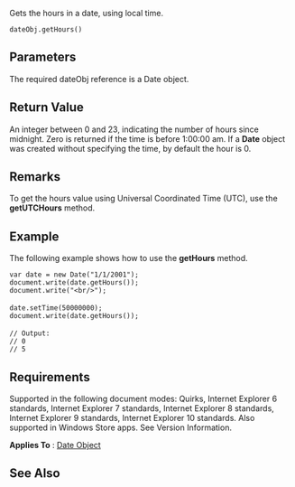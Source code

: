 Gets the hours in a date, using local time.

 dateObj.getHours()

==Parameters==
The required dateObj reference is a Date object.


==Return Value==
An integer between 0 and 23, indicating the number of hours since midnight. Zero is returned if the time is before 1:00:00 am. If a '''Date''' object was created without specifying the time, by default the hour is 0.


==Remarks==
To get the hours value using Universal Coordinated Time (UTC), use the '''getUTCHours''' method.


==Example==
The following example shows how to use the '''getHours''' method.

 var date = new Date("1/1/2001");
 document.write(date.getHours());
 document.write("&lt;br/&gt;");
 
 date.setTime(50000000);
 document.write(date.getHours());
 
 // Output:
 // 0 
 // 5

==Requirements==
Supported in the following document modes: Quirks, Internet Explorer 6 standards, Internet Explorer 7 standards, Internet Explorer 8 standards, Internet Explorer 9 standards, Internet Explorer 10 standards. Also supported in Windows Store apps. See Version Information.

'''Applies To''' : [[Objects/Date|Date Object]]


==See Also==

              

              

              
